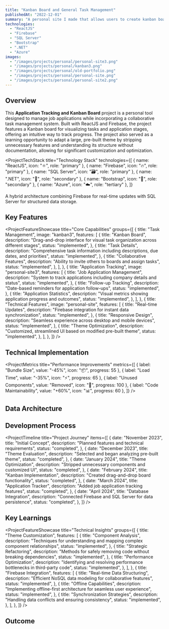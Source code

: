 ```yaml
---
title: "Kanban Board and General Task Management"
publishedAt: "2022-12-01"
summary: "A personal site I made that allows users to create kanban boards, invite others to the board for collaborative efforts, and other task management tools."
technologies:
  - "ReactJS"
  - "Firebase"
  - "SQL Server"
  - "Bootstrap"
  - ".NET"
  - "Azure"
images:
  - "/images/projects/personal/personal-site3.png"
  - "/images/projects/personal/kanban3.png"
  - "/images/projects/personal/old-portfolio.png"
  - "/images/projects/personal/personal-site.png"
  - "/images/projects/personal/personal-site2.png"
---
```


## Overview

This **Application Tracking and Kanban Board** project is a personal tool designed to manage job applications while incorporating a collaborative task management system. Built with ReactJS and Firebase, the project features a Kanban board for visualizing tasks and application stages, offering an intuitive way to track progress. The project also served as a learning opportunity to adapt a large, pre-built theme by stripping unnecessary features and understanding its structure without documentation, allowing for significant customization and optimization.

<ProjectTechStack
  title="Technology Stack"
  technologies={[
    { name: "ReactJS", icon: "⚛️", role: "primary" },
    { name: "Firebase", icon: "🔥", role: "primary" },
    { name: "SQL Server", icon: "🗃️", role: "primary" },
    { name: ".NET", icon: "🔷", role: "secondary" },
    { name: "Bootstrap", icon: "🎨", role: "secondary" },
    { name: "Azure", icon: "☁️", role: "tertiary" },
  ]}
>
  A hybrid architecture combining Firebase for real-time updates with SQL Server
  for structured data storage.
</ProjectTechStack>

## Key Features

<ProjectFeatureShowcase
  title="Core Capabilities"
  groups={[
    {
      title: "Task Management",
      image: "kanban3",
      features: [
        {
          title: "Kanban Board",
          description:
            "Drag-and-drop interface for visual task organization across different stages",
          status: "implemented",
        },
        {
          title: "Task Details",
          description:
            "Comprehensive task information including descriptions, due dates, and priorities",
          status: "implemented",
        },
        {
          title: "Collaborative Features",
          description: "Ability to invite others to boards and assign tasks",
          status: "implemented",
        },
      ],
    },
    {
      title: "Application Tracking",
      image: "personal-site3",
      features: [
        {
          title: "Job Application Management",
          description:
            "System to track applications including company details and status",
          status: "implemented",
        },
        {
          title: "Follow-up Tracking",
          description: "Date-based reminders for application follow-ups",
          status: "implemented",
        },
        {
          title: "Application Statistics",
          description:
            "Visual metrics showing application progress and outcomes",
          status: "implemented",
        },
      ],
    },
    {
      title: "Technical Features",
      image: "personal-site",
      features: [
        {
          title: "Real-time Updates",
          description: "Firebase integration for instant data synchronization",
          status: "implemented",
        },
        {
          title: "Responsive Design",
          description: "Seamless experience across desktop and mobile devices",
          status: "implemented",
        },
        {
          title: "Theme Optimization",
          description:
            "Customized, streamlined UI based on modified pre-built theme",
          status: "implemented",
        },
      ],
    },
  ]}
/>

## Technical Implementation

<ProjectChallengeCard
  title="Theme Optimization Challenge"
  challenge="Adapt a large, pre-built theme without documentation, requiring deep analysis of the structure and functionality while identifying components to keep or remove."
  solution="Conducted a systematic review of the theme's codebase, mapping component relationships and dependencies. Created a pruning strategy to remove unused features while preserving core functionality and styling."
  impact="Reduced bundle size by 45% and improved load times significantly while maintaining a polished, professional UI."
  domain="Frontend Optimization"
/>

<ProjectMetrics
  title="Performance Improvements"
  metrics={[
    { label: "Bundle Size", value: "-45%", icon: "📦", progress: 55 },
    { label: "Load Time", value: "-35%", icon: "⚡", progress: 65 },
    { label: "Unused Components", value: "Removed", icon: "🧹", progress: 100 },
    { label: "Code Maintainability", value: "+60%", icon: "📊", progress: 60 },
  ]}
/>

## Data Architecture

<ProjectChallengeCard
  title="Hybrid Data Storage"
  challenge="Create an efficient data architecture that combines real-time updates from Firebase with structured relational data in SQL Server."
  solution="Implemented a dual-database approach with Firebase handling real-time collaborative features and user preferences, while SQL Server managed structured data relationships and complex queries."
  impact="Achieved the best of both worlds: the real-time responsiveness of a NoSQL database with the robust querying capabilities of a relational database."
  domain="Database Architecture"
/>

## Development Process

<ProjectTimeline
  title="Project Journey"
  items={[
    {
      date: "November 2023",
      title: "Initial Concept",
      description: "Planned features and technical requirements",
      status: "completed",
    },
    {
      date: "December 2023",
      title: "Theme Evaluation",
      description: "Selected and began analyzing pre-built theme",
      status: "completed",
    },
    {
      date: "January 2024",
      title: "Theme Optimization",
      description: "Stripped unnecessary components and customized UI",
      status: "completed",
    },
    {
      date: "February 2024",
      title: "Kanban Implementation",
      description: "Created drag-and-drop board functionality",
      status: "completed",
    },
    {
      date: "March 2024",
      title: "Application Tracker",
      description: "Added job application tracking features",
      status: "completed",
    },
    {
      date: "April 2024",
      title: "Database Integration",
      description: "Connected Firebase and SQL Server for data persistence",
      status: "completed",
    },
  ]}
/>

## Key Learnings

<ProjectFeatureShowcase
  title="Technical Insights"
  groups={[
    {
      title: "Theme Customization",
      features: [
        {
          title: "Component Analysis",
          description:
            "Techniques for understanding and mapping complex component relationships",
          status: "implemented",
        },
        {
          title: "Strategic Refactoring",
          description:
            "Methods for safely removing code without breaking dependencies",
          status: "implemented",
        },
        {
          title: "Performance Optimization",
          description:
            "Identifying and resolving performance bottlenecks in third-party code",
          status: "implemented",
        },
      ],
    },
    {
      title: "Firebase Integration",
      features: [
        {
          title: "Real-time Data Structuring",
          description:
            "Efficient NoSQL data modeling for collaborative features",
          status: "implemented",
        },
        {
          title: "Offline Capabilities",
          description:
            "Implementing offline-first architecture for seamless user experience",
          status: "implemented",
        },
        {
          title: "Synchronization Strategies",
          description: "Handling data conflicts and ensuring consistency",
          status: "implemented",
        },
      ],
    },
  ]}
/>
## Outcome

<ProjectChallengeCard
  title="Project Impact"
  challenge="Create a personal tool for managing job applications and tasks while learning advanced React techniques and theme customization."
  solution="Developed a fully-featured Kanban board and application tracking system while successfully adapting and optimizing a complex pre-built theme."
  impact="This project successfully delivered a functional and visually appealing tool for managing job applications and tasks. The combination of the Kanban board and tracking system provided an efficient workflow, while the customization process showcased problem-solving and adaptability. This project remains a valuable learning experience in theme optimization, React development, and real-time data handling."
  domain="Personal Productivity"
/>

<ComponentShowcase title="Related Projects">
  <ProjectCard title="Housekeeping Management Application" slug="hsk" />
  <ProjectCard title="E-commerce Platform" slug="ecommerce" />
</ComponentShowcase>
